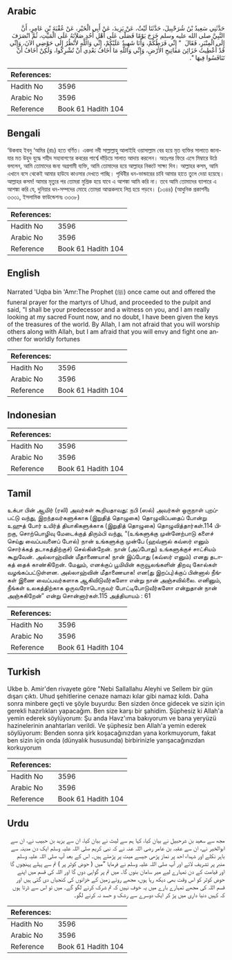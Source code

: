 ## Arabic


<div dir="rtl" lang="ar" style={{fontSize:'larger',backgroundColor:'#f8f9fa',padding:20}}>
حَدَّثَنِي سَعِيدُ بْنُ شُرَحْبِيلَ، حَدَّثَنَا لَيْثٌ، عَنْ يَزِيدَ، عَنْ أَبِي الْخَيْرِ، عَنْ عُقْبَةَ بْنِ عَامِرٍ، أَنَّ النَّبِيَّ صلى الله عليه وسلم خَرَجَ يَوْمًا فَصَلَّى عَلَى أَهْلِ أُحُدٍ صَلاَتَهُ عَلَى الْمَيِّتِ، ثُمَّ انْصَرَفَ إِلَى الْمِنْبَرِ، فَقَالَ ‏ "‏ إِنِّي فَرَطُكُمْ، وَأَنَا شَهِيدٌ عَلَيْكُمْ، إِنِّي وَاللَّهِ لأَنْظُرُ إِلَى حَوْضِي الآنَ، وَإِنِّي قَدْ أُعْطِيتُ خَزَائِنَ مَفَاتِيحِ الأَرْضِ، وَإِنِّي وَاللَّهِ مَا أَخَافُ بَعْدِي أَنْ تُشْرِكُوا، وَلَكِنْ أَخَافُ أَنْ تَنَافَسُوا فِيهَا ‏"‏‏.‏
</div>
<div style={{backgroundColor:'#f8f9fa',padding:20, marginBottom: 10}}><table> <thead> <tr> <th>References:</th> <th></th> </tr> </thead> <tbody><tr><td>Hadith No</td><td>3596</td></tr><tr><td>Arabic No</td><td>3596</td></tr><tr><td>Reference</td><td>Book 61 Hadith 104</td></tr></tbody></table></div>

## Bengali


<div dir="ltr" lang="bn" style={{fontSize:'larger',backgroundColor:'#f8f9fa',padding:20}}>
‘উকবাহ ইবনু ‘অমির (রাঃ) হতে বর্ণিত। একদা নবী সাল্লাল্লাহু আলাইহি ওয়াসাল্লাম বের হয়ে মৃত ব্যক্তির সালাতে জানাযার মত উহুদ যুদ্ধে শহীদ সহাবাগণের কবরের পার্শ্বে দাঁড়িয়ে সালাত আদায় করলেন। অতঃপর ফিরে এসে মিম্বারে উঠে বললেন, আমি তোমাদের জন্য অগ্রগামী ব্যক্তি, আমি তোমাদের হয়ে আল্লাহর নিকটে সাক্ষ্য দিব। আল্লাহর কসম, আমি এখানে বসে থেকেই আমার হাউযে কাওসার দেখতে পাচ্ছি। পৃথিবীর ধন-ভান্ডারের চাবি আমার হাতে তুলে দেয়া হয়েছে। আল্লাহর কসম! আমার মৃত্যুর পর তোমরা মুশ্রিক হয়ে যাবে এ আশঙ্কা আমি করি না। তবে আমি তোমাদের ব্যাপারে এ আশঙ্কা করি যে, দুনিয়ার ধন-সম্পদের মোহে তোমরা আত্মকলহে লিপ্ত হয়ে পড়বে। (১৩৪৪) (আধুনিক প্রকাশনীঃ ৩৩৩১, ইসলামিক ফাউন্ডেশনঃ ৩৩৩৮)
</div>
<div style={{backgroundColor:'#f8f9fa',padding:20, marginBottom: 10}}><table> <thead> <tr> <th>References:</th> <th></th> </tr> </thead> <tbody><tr><td>Hadith No</td><td>3596</td></tr><tr><td>Arabic No</td><td>3596</td></tr><tr><td>Reference</td><td>Book 61 Hadith 104</td></tr></tbody></table></div>

## English


<div dir="ltr" lang="en" style={{fontSize:'larger',backgroundColor:'#f8f9fa',padding:20}}>
Narrated 'Uqba bin 'Amr:The Prophet (ﷺ) once came out and offered the funeral prayer for the martyrs of Uhud, and proceeded to the pulpit and said, "I shall be your predecessor and a witness on you, and I am really looking at my sacred Fount now, and no doubt, I have been given the keys of the treasures of the world. By Allah, I am not afraid that you will worship others along with Allah, but I am afraid that you will envy and fight one another for worldly fortunes
</div>
<div style={{backgroundColor:'#f8f9fa',padding:20, marginBottom: 10}}><table> <thead> <tr> <th>References:</th> <th></th> </tr> </thead> <tbody><tr><td>Hadith No</td><td>3596</td></tr><tr><td>Arabic No</td><td>3596</td></tr><tr><td>Reference</td><td>Book 61 Hadith 104</td></tr></tbody></table></div>

## Indonesian


<div dir="ltr" lang="id" style={{fontSize:'larger',backgroundColor:'#f8f9fa',padding:20}}>

</div>
<div style={{backgroundColor:'#f8f9fa',padding:20, marginBottom: 10}}><table> <thead> <tr> <th>References:</th> <th></th> </tr> </thead> <tbody><tr><td>Hadith No</td><td>3596</td></tr><tr><td>Arabic No</td><td>3596</td></tr><tr><td>Reference</td><td>Book 61 Hadith 104</td></tr></tbody></table></div>

## Tamil


<div dir="ltr" lang="ta" style={{fontSize:'larger',backgroundColor:'#f8f9fa',padding:20}}>
உக்பா பின் ஆமிர் (ரலி) அவர்கள் கூறியதாவது: நபி (ஸல்) அவர்கள் ஒருநாள் புறப்பட்டு வந்து, இறந்தவர்களுக்காக (இறுதித் தொழுகை) தொழுவிப்பதைப் போன்று உஹுத் போர் உயிர்த் தியாகிகளுக்காக (இறுதித் தொழுகை) தொழுவித்தார்கள்.114 பிறகு, சொற்பொழிவு மேடைக்குத் திரும்பி வந்து, “(உங்களுக்கு முன்னேற்பாடு களைச் செய்து வைப்பவனைப் போல்) நான் உங்களுக்கு முன்பே (ஹவ்ளுல் கவ்ஸர் எனும் சொர்க்கத் தடாகத்திற்குச்) செல்கின்றேன். நான் (அப்போது) உங்களுக்குச் சாட்சியம் கூறுவேன். அல்லாஹ்வின் மீதாணையாக! நான் இப்போது (கவ்ஸர் எனும்) எனது தடாகத் தைக் காண்கிறேன். மேலும், எனக்குப் பூமியின் கருவூலங்களின் திறவு கோல்கள் வழங்கப்பட்டுள்ளன. அல்லாஹ்வின் மீதாணையாக! என(து இறப்பு)க்குப் பின்னால் நீங்கள் இணை வைப்பவர்களாக ஆகிவிடுவீர்களோ என்று நான் அஞ்சவில்லை. எனினும், நீங்கள் உலகத்திற்காக ஒருவரோடொருவர் போட்டிபோடுவீர்களோ என்றுதான் நான் அஞ்சுகிறேன்” என்று சொன்னார்கள்.115 அத்தியாயம் : 61
</div>
<div style={{backgroundColor:'#f8f9fa',padding:20, marginBottom: 10}}><table> <thead> <tr> <th>References:</th> <th></th> </tr> </thead> <tbody><tr><td>Hadith No</td><td>3596</td></tr><tr><td>Arabic No</td><td>3596</td></tr><tr><td>Reference</td><td>Book 61 Hadith 104</td></tr></tbody></table></div>

## Turkish


<div dir="ltr" lang="tr" style={{fontSize:'larger',backgroundColor:'#f8f9fa',padding:20}}>
Ukbe b. Amir'den rivayete göre "Nebi Sallallahu Aleyhi ve Sellem bir gün dışarı çıktı. Uhud şehitlerine cenaze namazı kılar gibi namaz kıldı. Daha sonra minbere geçti ve şöyle buyurdu: Ben sizden önce gidecek ve sizin için gerekli hazırlıkları yapacağım. Ben size karşı bir şahidim. Şüphesiz ki Allah'a yemin ederek söylüyorum: Şu anda Havz'ıma bakıyorum ve bana yeryüzü hazinelerinin anahtarları verildi. Ve şüphesiz ben Allah'a yemin ederek söylüyorum: Benden sonra şirk koşacağınızdan yana korkmuyorum, fakat ben sizin için onda (dünyalık hususunda) birbirinizle yarışacağınızdan korkuyorum
</div>
<div style={{backgroundColor:'#f8f9fa',padding:20, marginBottom: 10}}><table> <thead> <tr> <th>References:</th> <th></th> </tr> </thead> <tbody><tr><td>Hadith No</td><td>3596</td></tr><tr><td>Arabic No</td><td>3596</td></tr><tr><td>Reference</td><td>Book 61 Hadith 104</td></tr></tbody></table></div>

## Urdu


<div dir="rtl" lang="ur" style={{fontSize:'larger',backgroundColor:'#f8f9fa',padding:20}}>
مجھ سے سعید بن شرحبیل نے بیان کیا، کہا ہم سے لیث نے بیان کیا، ان سے یزید بن حبیب نے، ان سے ابوالخیر نے، ان سے عقبہ بن عامر رضی اللہ عنہ نے کہ نبی کریم صلی اللہ علیہ وسلم ایک دن مدینہ سے باہر نکلے اور شہداء احد پر نماز پڑھی جیسے میت پر پڑھتے ہیں۔ اس کے بعد آپ صلی اللہ علیہ وسلم منبر پر تشریف لائے اور آپ صلی اللہ علیہ وسلم نے فرمایا ”میں ( حوض کوثر پر ) تم سے پہلے پہنچوں گا اور قیامت کے دن تمہارے لیے میر سامان بنوں گا۔ میں تم پر گواہی دوں گا اور اللہ کی قسم میں اپنے حوض کوثر کو اس وقت بھی دیکھ رہا ہوں، مجھے روئے زمین کے خزانوں کی کنجیاں دی گئی ہیں اور قسم اللہ کی مجھے تمہارے بارے میں یہ خوف نہیں کہ تم شرک کرنے لگو گے۔ میں تو اس سے ڈرتا ہوں کہ کہیں دنیا داری میں پڑ کر ایک دوسرے سے رشک و حسد نہ کرنے لگو۔
</div>
<div style={{backgroundColor:'#f8f9fa',padding:20, marginBottom: 10}}><table> <thead> <tr> <th>References:</th> <th></th> </tr> </thead> <tbody><tr><td>Hadith No</td><td>3596</td></tr><tr><td>Arabic No</td><td>3596</td></tr><tr><td>Reference</td><td>Book 61 Hadith 104</td></tr></tbody></table></div>